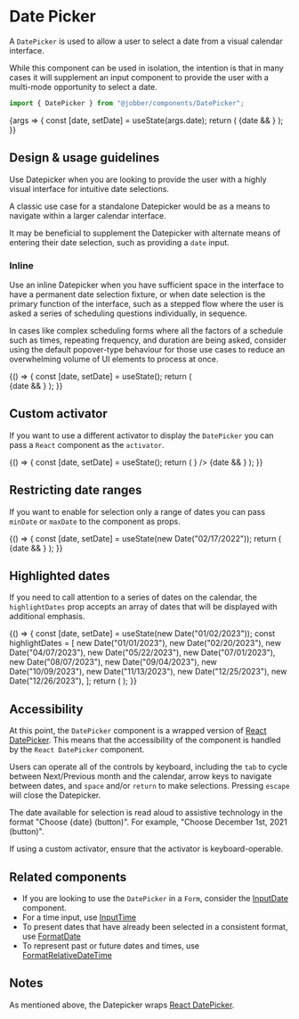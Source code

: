 
<Meta title="Components/DatePicker" component={DatePicker} />

# Date Picker

A `DatePicker` is used to allow a user to select a date from a visual calendar
interface.

While this component can be used in isolation, the intention is that in many
cases it will supplement an input component to provide the user with a
multi-mode opportunity to select a date.

```ts
import { DatePicker } from "@jobber/components/DatePicker";
```

<Canvas>
  <Story name="DatePicker">
    {args => {
      const [date, setDate] = useState(args.date);
      return (
        <Content>
          <DatePicker {...args} selected={date} onChange={setDate} />
          {date && <DataDump defaultOpen data={date} />}
        </Content>
      );
    }}
  </Story>
</Canvas>

<ArgsTable of={DatePicker} story="DatePicker" />

## Design & usage guidelines

Use Datepicker when you are looking to provide the user with a highly visual
interface for intuitive date selections.

A classic use case for a standalone Datepicker would be as a means to navigate
within a larger calendar interface.

It may be beneficial to supplement the Datepicker with alternate means of
entering their date selection, such as providing a `date` input.

### Inline

Use an inline Datepicker when you have sufficient space in the interface to have
a permanent date selection fixture, or when date selection is the primary
function of the interface, such as a stepped flow where the user is asked a
series of scheduling questions individually, in sequence.

In cases like complex scheduling forms where all the factors of a schedule such
as times, repeating frequency, and duration are being asked, consider using the
default popover-type behaviour for those use cases to reduce an overwhelming
volume of UI elements to process at once.

<Canvas>
  <ExampleWithHooks>
    {() => {
      const [date, setDate] = useState();
      return (
        <Content>
          <div>
            <DatePicker selected={date} inline onChange={setDate} />
          </div>
          {date && <DataDump defaultOpen data={date} />}
        </Content>
      );
    }}
  </ExampleWithHooks>
</Canvas>

## Custom activator

If you want to use a different activator to display the `DatePicker` you can
pass a `React` component as the `activator`.

<Canvas>
  <ExampleWithHooks>
    {() => {
      const [date, setDate] = useState();
      return (
        <Content>
          <DatePicker
            selected={date}
            onChange={setDate}
            activator={
              <Button label="My fancy activator" variation="learning" />
            }
          />
          {date && <DataDump defaultOpen data={date} />}
        </Content>
      );
    }}
  </ExampleWithHooks>
</Canvas>

## Restricting date ranges

If you want to enable for selection only a range of dates you can pass `minDate`
or `maxDate` to the component as props.

<Canvas>
  <ExampleWithHooks>
    {() => {
      const [date, setDate] = useState(new Date("02/17/2022"));
      return (
        <Content>
          <div>
            <DatePicker
              minDate={new Date("02/07/2022")}
              maxDate={new Date("02/27/2022")}
              selected={date}
              inline
              onChange={setDate}
            />
          </div>
          {date && <DataDump defaultOpen data={date} />}
        </Content>
      );
    }}
  </ExampleWithHooks>
</Canvas>

## Highlighted dates

If you need to call attention to a series of dates on the calendar, the
`highlightDates` prop accepts an array of dates that will be displayed with
additional emphasis.

<Canvas>
  <ExampleWithHooks>
    {() => {
      const [date, setDate] = useState(new Date("01/02/2023"));
      const highlightDates = [
        new Date("01/01/2023"),
        new Date("02/20/2023"),
        new Date("04/07/2023"),
        new Date("05/22/2023"),
        new Date("07/01/2023"),
        new Date("08/07/2023"),
        new Date("09/04/2023"),
        new Date("10/09/2023"),
        new Date("11/13/2023"),
        new Date("12/25/2023"),
        new Date("12/26/2023"),
      ];
      return (
        <Content>
          <DatePicker
            minDate={new Date("01/01/2023")}
            maxDate={new Date("12/31/2023")}
            selected={date}
            inline
            onChange={setDate}
            highlightDates={highlightDates}
          />
          <DataDump defaultOpen label="highlightDates" data={highlightDates} />
        </Content>
      );
    }}
  </ExampleWithHooks>
</Canvas>

## Accessibility

At this point, the `DatePicker` component is a wrapped version of
[React DatePicker](https://reactdatepicker.com/). This means that the
accessibility of the component is handled by the `React DatePicker` component.

Users can operate all of the controls by keyboard, including the `tab` to cycle
between Next/Previous month and the calendar, arrow keys to navigate between
dates, and `space` and/or `return` to make selections. Pressing `escape` will
close the Datepicker.

The date available for selection is read aloud to assistive technology in the
format "Choose {date} (button)". For example, "Choose December 1st, 2021
(button)".

If using a custom activator, ensure that the activator is keyboard-operable.

## Related components

- If you are looking to use the `DatePicker` in a `Form`, consider the
  [InputDate](../?path=/docs/components-inputdate--input-date) component.
- For a time input, use
  [InputTime](../?path=/docs/components-inputtime--input-time)
- To present dates that have already been selected in a consistent format, use
  [FormatDate](../?path=/docs/components-formatdate--format-date)
- To represent past or future dates and times, use
  [FormatRelativeDateTime](../?path=/docs/components-formatrelativedatetime--format-relative-date-time)

## Notes

As mentioned above, the Datepicker wraps
[React DatePicker](https://reactdatepicker.com/).
